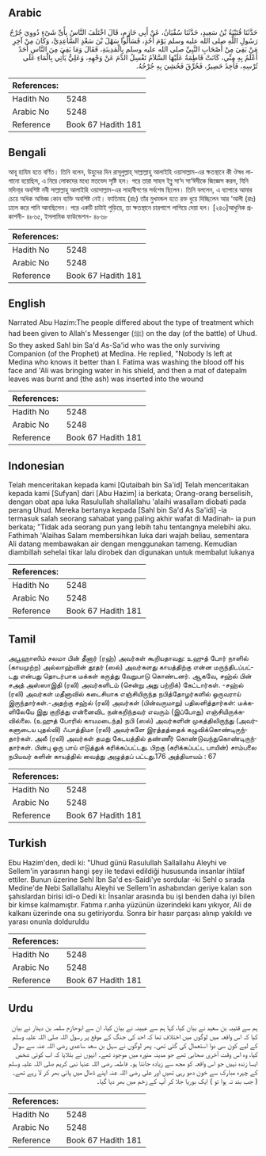 ## Arabic


<div dir="rtl" lang="ar" style={{fontSize:'larger',backgroundColor:'#f8f9fa',padding:20}}>
حَدَّثَنَا قُتَيْبَةُ بْنُ سَعِيدٍ، حَدَّثَنَا سُفْيَانُ، عَنْ أَبِي حَازِمٍ، قَالَ اخْتَلَفَ النَّاسُ بِأَىِّ شَىْءٍ دُووِيَ جُرْحُ رَسُولِ اللَّهِ صلى الله عليه وسلم يَوْمَ أُحُدٍ، فَسَأَلُوا سَهْلَ بْنَ سَعْدٍ السَّاعِدِيَّ، وَكَانَ مِنْ آخِرِ مَنْ بَقِيَ مِنْ أَصْحَابِ النَّبِيِّ صلى الله عليه وسلم بِالْمَدِينَةِ، فَقَالَ وَمَا بَقِيَ مِنَ النَّاسِ أَحَدٌ أَعْلَمُ بِهِ مِنِّي، كَانَتْ فَاطِمَةُ عَلَيْهَا السَّلاَمُ تَغْسِلُ الدَّمَ عَنْ وَجْهِهِ، وَعَلِيٌّ يَأْتِي بِالْمَاءِ عَلَى تُرْسِهِ، فَأُخِذَ حَصِيرٌ، فَحُرِّقَ فَحُشِيَ بِهِ جُرْحُهُ‏.‏
</div>
<div style={{backgroundColor:'#f8f9fa',padding:20, marginBottom: 10}}><table> <thead> <tr> <th>References:</th> <th></th> </tr> </thead> <tbody><tr><td>Hadith No</td><td>5248</td></tr><tr><td>Arabic No</td><td>5248</td></tr><tr><td>Reference</td><td>Book 67 Hadith 181</td></tr></tbody></table></div>

## Bengali


<div dir="ltr" lang="bn" style={{fontSize:'larger',backgroundColor:'#f8f9fa',padding:20}}>
আবূ হাযিম হতে বর্ণিত। তিনি বলেন, উহুদের দিন রাসূলুল্লাহ্ সাল্লাল্লাহু আলাইহি ওয়াসাল্লাম-এর ক্ষতস্থানে কী ঔষধ লাগানো হয়েছিল, এ নিয়ে লোকদের মধ্যে মতভেদ সৃষ্টি হল। পরে তারা সাহল ইব্নু সা‘দ সা‘ঈদীকে জিজ্ঞেস করল, যিনি মদিনা্র অবশিষ্ট নবী সাল্লাল্লাহু আলাইহি ওয়াসাল্লাম-এর সাহাবীগণের সর্বশেষ ছিলেন। তিনি বললেন, এ ব্যাপারে আমার চেয়ে অধিক অভিজ্ঞ কোন ব্যক্তি অবশিষ্ট নেই। ফাতিমাহ (রাঃ) তাঁর মুখমন্ডল হতে রক্ত ধুয়ে দিচ্ছিলেন আর ‘আলী (রাঃ) ঢালে করে পানি আনছিলেন। পরে একটি চাটাই পুড়িয়ে, তা ক্ষতস্থানে চারপাশে লাগিয়ে দেয়া হল। [২৪৩]আধুনিক প্রকাশনী- ৪৮৬৫, ইসলামিক ফাউন্ডেশন- ৪৮৬৮
</div>
<div style={{backgroundColor:'#f8f9fa',padding:20, marginBottom: 10}}><table> <thead> <tr> <th>References:</th> <th></th> </tr> </thead> <tbody><tr><td>Hadith No</td><td>5248</td></tr><tr><td>Arabic No</td><td>5248</td></tr><tr><td>Reference</td><td>Book 67 Hadith 181</td></tr></tbody></table></div>

## English


<div dir="ltr" lang="en" style={{fontSize:'larger',backgroundColor:'#f8f9fa',padding:20}}>
Narrated Abu Hazim:The people differed about the type of treatment which had been given to Allah's Messenger (ﷺ) on the day (of the battle) of Uhud. So they asked Sahl bin Sa'd As-Sa'id who was the only surviving Companion (of the Prophet) at Medina. He replied, "Nobody Is left at Medina who knows it better than I. Fatima was washing the blood off his face and 'Ali was bringing water in his shield, and then a mat of datepalm leaves was burnt and (the ash) was inserted into the wound
</div>
<div style={{backgroundColor:'#f8f9fa',padding:20, marginBottom: 10}}><table> <thead> <tr> <th>References:</th> <th></th> </tr> </thead> <tbody><tr><td>Hadith No</td><td>5248</td></tr><tr><td>Arabic No</td><td>5248</td></tr><tr><td>Reference</td><td>Book 67 Hadith 181</td></tr></tbody></table></div>

## Indonesian


<div dir="ltr" lang="id" style={{fontSize:'larger',backgroundColor:'#f8f9fa',padding:20}}>
Telah menceritakan kepada kami [Qutaibah bin Sa'id] Telah menceritakan kepada kami [Sufyan] dari [Abu Hazim] ia berkata; Orang-orang berselisih, dengan obat apa luka Rasulullah shallallahu 'alaihi wasallam diobati pada perang Uhud. Mereka bertanya kepada [Sahl bin Sa'd As Sa'idi] -ia termasuk salah seorang sahabat yang paling akhir wafat di Madinah- ia pun berkata; "Tidak ada seorang pun yang lebih tahu tentangnya melebihi aku. Fathimah 'Alaihas Salam membersihkan luka dari wajah beliau, sementara Ali datang membawakan air dengan menggunakan tameng. Kemudian diambillah sehelai tikar lalu dirobek dan digunakan untuk membalut lukanya
</div>
<div style={{backgroundColor:'#f8f9fa',padding:20, marginBottom: 10}}><table> <thead> <tr> <th>References:</th> <th></th> </tr> </thead> <tbody><tr><td>Hadith No</td><td>5248</td></tr><tr><td>Arabic No</td><td>5248</td></tr><tr><td>Reference</td><td>Book 67 Hadith 181</td></tr></tbody></table></div>

## Tamil


<div dir="ltr" lang="ta" style={{fontSize:'larger',backgroundColor:'#f8f9fa',padding:20}}>
அபூஹாஸிம் சலமா பின் தீனார் (ரஹ்) அவர்கள் கூறியதாவது: உஹுத் போர் நாளில் (காயமுற்ற) அல்லாஹ்வின் தூதர் (ஸல்) அவர்களது காயத்திற்கு என்ன மருந்திடப்பட்டது என்பது தொடர்பாக மக்கள் கருத்து வேறுபாடு கொண்டனர். ஆகவே, சஹ்ல் பின் சஅத் அஸ்ஸாஇதி (ரலி) அவர்களிடம் (சென்று அது பற்றிக்) கேட்டார்கள். -சஹ்ல் (ரலி) அவர்கள் மதீனாவில் கடைசியாக எஞ்சியிருந்த நபித்தோழர்களில் ஒருவராய் இருந்தார்கள்.-அதற்கு சஹ்ல் (ரலி) அவர்கள் (பின்வருமாறு) பதிலளித்தார்கள்: மக்களிலேயே இது குறித்து என்னைவிட நன்கறிந்தவர் எவரும் (இப்போது) எஞ்சியிருக்கவில்லை. (உஹுத் போரில் காயமடைந்த) நபி (ஸல்) அவர்களின் முகத்திலிருந்து (அவர்களுடைய புதல்வி) ஃபாத்திமா (ரலி) அவர்களே இரத்தத்தைக் கழுவிக்கொண்டிருந்தார்கள். அலீ (ரலி) அவர்கள் தமது கேடயத்தில் தண்ணீர் கொண்டுவந்துகொண்டிருந்தார்கள். பின்பு ஒரு பாய் எடுத்துக் கரிக்கப்பட்டது. பிறகு (கரிக்கப்பட்ட பாயின்) சாம்பலை நபியவர் களின் காயத்தில் வைத்து அழுத்தப் பட்டது.176 அத்தியாயம் : 67
</div>
<div style={{backgroundColor:'#f8f9fa',padding:20, marginBottom: 10}}><table> <thead> <tr> <th>References:</th> <th></th> </tr> </thead> <tbody><tr><td>Hadith No</td><td>5248</td></tr><tr><td>Arabic No</td><td>5248</td></tr><tr><td>Reference</td><td>Book 67 Hadith 181</td></tr></tbody></table></div>

## Turkish


<div dir="ltr" lang="tr" style={{fontSize:'larger',backgroundColor:'#f8f9fa',padding:20}}>
Ebu Hazim'den, dedi ki: "Uhud günü Rasulullah Sallallahu Aleyhi ve Sellem'in yarasının hangi şey ile tedavi edildiği hususunda insanlar ihtilaf ettiler. Bunun üzerine Sehl İbn Sa'd es-Saidi'ye sordular -ki Sehl o sırada Medine'de Nebi Sallallahu Aleyhi ve Sellem'in ashabından geriye kalan son şahıslardan birisi idi-o Dedi ki: İnsanlar arasında bu işi benden daha iyi bilen bir kimse kalmamıştır. Fatıma r.anha yüzünün üzerindeki kanı yıkıyor, Ali de kalkanı üzerinde ona su getiriyordu. Sonra bir hasır parçası alınıp yakıldı ve yarası onunla dolduruldu
</div>
<div style={{backgroundColor:'#f8f9fa',padding:20, marginBottom: 10}}><table> <thead> <tr> <th>References:</th> <th></th> </tr> </thead> <tbody><tr><td>Hadith No</td><td>5248</td></tr><tr><td>Arabic No</td><td>5248</td></tr><tr><td>Reference</td><td>Book 67 Hadith 181</td></tr></tbody></table></div>

## Urdu


<div dir="rtl" lang="ur" style={{fontSize:'larger',backgroundColor:'#f8f9fa',padding:20}}>
ہم سے قتیبہ بن سعید نے بیان کیا، کہا ہم سے عیینہ نے بیان کیا، ان سے ابوحازم سلمہ بن دینار نے بیان کیا کہ اس واقعہ میں لوگوں میں اختلاف تھا کہ احد کی جنگ کے موقع پر رسول اللہ صلی اللہ علیہ وسلم کے لیے کون سی دوا استعمال کی گئی تھی۔ پھر لوگوں نے سہل بن سعد ساعدی رضی اللہ عنہ سے سوال کیا، وہ اس وقت آخری صحابی تھے جو مدینہ منورہ میں موجود تھے۔ انہوں نے بتلایا کہ اب کوئی شخص ایسا زندہ نہیں جو اس واقعہ کو مجھ سے زیادہ جانتا ہو۔ فاطمہ رضی اللہ عنہا نبی کریم صلی اللہ علیہ وسلم کے چہرہ مبارک سے خون دھو رہی تھیں اور علی رضی اللہ عنہ اپنے ڈھال میں پانی بھر کر لا رہے تھے۔ ( جب بند نہ ہوا تو ) ایک بوریا جلا کر آپ کے زخم میں بھر دیا گیا۔
</div>
<div style={{backgroundColor:'#f8f9fa',padding:20, marginBottom: 10}}><table> <thead> <tr> <th>References:</th> <th></th> </tr> </thead> <tbody><tr><td>Hadith No</td><td>5248</td></tr><tr><td>Arabic No</td><td>5248</td></tr><tr><td>Reference</td><td>Book 67 Hadith 181</td></tr></tbody></table></div>